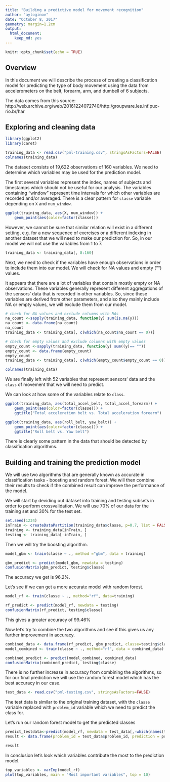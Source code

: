 ```yaml
---
title: "Building a predictive model for movement recognition"
author: "ayloginov"
date: "October 8, 2017"
geometry: margin=1.2cm
output: 
  html_document: 
    keep_md: yes
---
```


```r
knitr::opts_chunk$set(echo = TRUE)
```

## Overview

In this document we will describe the process of creating a classification model for predicting the type of body movement using the data from accelerometers on the belt, forearm, arm, and dumbell of 6 subjects. 

The data comes from this source:
http://web.archive.org/web/20161224072740/http:/groupware.les.inf.puc-rio.br/har


## Exploring and cleaning data

```r
library(ggplot2)
library(caret)
```

```r
training_data <- read.csv("pml-training.csv", stringsAsFactors=FALSE)
colnames(training_data)
```
The dataset consists of 19,622 observations of 160 variables. We need to determine which variables may be used for the prediction model.

The first several variables represent the index, names of subjects and timestamps which should not be useful for our analysis. The variables containing "window" represent time intervals for which other variables are recorded and/or averaged. There is a clear pattern for `classe` variable depending on `X` and `num_window`.

```r
ggplot(training_data, aes(X, num_window)) + 
    geom_point(aes(color=factor(classe)))
```

However, we cannot be sure that similar relation will exist in a different setting, e.g. for a new sequence of exercises or a different indexing in another dataset that we will need to make our prediction for. So, in our model we will not use the variables from 1 to 7. 

```r
training_data <- training_data[, 8:160]
```

Next, we need to check if the variables have enough observations in order to include them into our model. We will check for NA values and empty ("") values.

It appears that there are a lot of variables that contain mostly empty or NA observations. These variables generally represent different aggregations of the sensors' data that is recorded in other variables. So, since these variables are derived from other parameters, and also they mainly include NA or empty values, we will exclude them from our model. 


```r
# check for NA values and exclude columns with NAs 
na_count <-sapply(training_data, function(y) sum(is.na(y)))
na_count <- data.frame(na_count)
na_count
training_data <- training_data[, c(which(na_count$na_count == 0))]
```

```r
# check for empty values and exclude columns with empty values
empty_count <-sapply(training_data, function(y) sum((y)== ""))
empty_count <- data.frame(empty_count)
empty_count
training_data <- training_data[, c(which(empty_count$empty_count == 0))]
```


```r

colnames(training_data)
```

We are finally left with 52 variables that represent sensors' data and the `class` of movement that we will need to predict. 

We can look at how some of the variables relate to `class`.

```r
ggplot(training_data, aes(total_accel_belt, total_accel_forearm)) + 
    geom_point(aes(color=factor(classe))) +
    ggtitle("Total acceleration belt vs. Total acceleration forearm")

ggplot(training_data, aes(roll_belt, yaw_belt)) + 
    geom_point(aes(color=factor(classe))) +
    ggtitle("Roll belt vs. Yaw belt")
```

There is clearly some pattern in the data that should be detected by classification algorithms.

## Building and training the prediction model

We will use two algorithms that are generally known as accurate in classification tasks - boosting and random forest. We will then combine their results to check if the combined result can improve the performance of the model.

We will start by deviding out dataset into training and testing subsets in order to perform crossvalidation. We will use 70% of our data for the training set and 30% for the test set.

```r
set.seed(1234)
inTrain <- createDataPartition(training_data$classe, p=0.7, list = FALSE)
training <- training_data[inTrain, ]
testing <- training_data[-inTrain, ]
```

Then we will try the boosting algorithm.

```r
model_gbm <- train(classe ~ ., method ="gbm", data = training)
```

```r
gbm_predict <- predict(model_gbm, newdata = testing)
confusionMatrix(gbm_predict, testing$classe)
```

The accuracy we get is 96.2%.

Let's see if we can get a more accurate model with random forest.


```r
model_rf <- train(classe ~ ., method="rf", data=training)
```


```r
rf_predict <- predict(model_rf, newdata = testing)
confusionMatrix(rf_predict, testing$classe)
```

This gives a greater accuracy of 99.46%

Now let's try to combine the two algorithms and see if this gives us any further improvement in accuracy.

```r
combined_data <- data.frame(rf_predict, gbm_predict, classe=testing$classe)
model_combined <- train(classe ~ ., method="rf", data = combined_data)

combined_predict <- predict(model_combined, combined_data)
confusionMatrix(combined_predict, testing$classe) 
```

There is no further increase in accuracy from combining the algorithms, so for our final prediction we will use the random forest model which has the best accuracy in our case.


```r
test_data <- read.csv("pml-testing.csv", stringsAsFactors=FALSE)
```

The test data is similar to the original training dataset, with the `classe` variable replaced with `problem_id` variable which we need to predict the class for.

Let's run our random forest model to get the predicted classes

```r
predict_testdata<-predict(model_rf, newdata = test_data[,-which(names(test_data) %in% "problem_id")])
result <- data.frame(problem_id = test_data$problem_id, prediction = predict_testdata)

result
```

In conclusion let's look which variables contribute the most to the prediction model.

```r
top_variables <- varImp(model_rf)
plot(top_variables, main = "Most important variables", top = 10)
```


